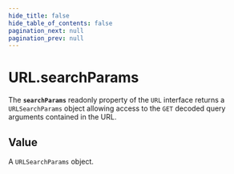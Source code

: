 ```yaml
---
hide_title: false
hide_table_of_contents: false
pagination_next: null
pagination_prev: null
---
```

# URL.searchParams

The **`searchParams`** readonly property of the
`URL` interface returns a `URLSearchParams` object allowing
access to the `GET` decoded query arguments contained in the URL.

## Value

A `URLSearchParams` object.
